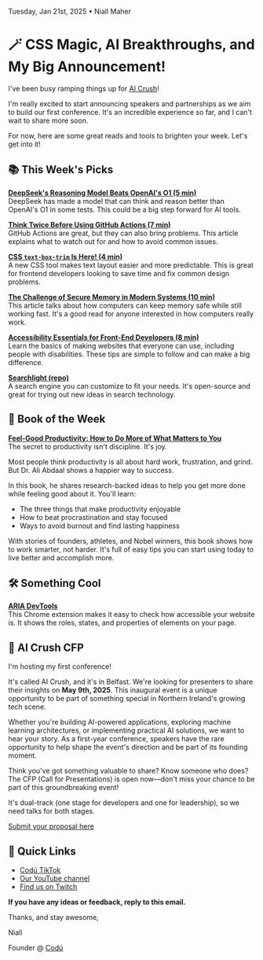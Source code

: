 Tuesday, Jan 21st, 2025 • Niall Maher

# 🪄 CSS Magic, AI Breakthroughs, and My Big Announcement!

I've been busy ramping things up for [AI Crush](https://www.crushconf.com/)!

I'm really excited to start announcing speakers and partnerships as we aim to build our first conference. It's an incredible experience so far, and I can't wait to share more soon.

For now, here are some great reads and tools to brighten your week. Let's get into it!

## 📚 This Week's Picks

**[DeepSeek's Reasoning Model Beats OpenAI's O1 (5 min)](https://techcrunch.com/2025/01/20/deepseek-claims-its-reasoning-model-beats-openais-o1-on-certain-benchmarks/)**  
DeepSeek has made a model that can think and reason better than OpenAI's O1 in some tests. This could be a big step forward for AI tools.

**[Think Twice Before Using GitHub Actions (7 min)](https://ninkovic.dev/blog/2025/think-twice-before-using-github-actions)**  
GitHub Actions are great, but they can also bring problems. This article explains what to watch out for and how to avoid common issues.

**[CSS `text-box-trim` Is Here! (4 min)](https://developer.chrome.com/blog/css-text-box-trim/)**  
A new CSS tool makes text layout easier and more predictable. This is great for frontend developers looking to save time and fix common design problems.

**[The Challenge of Secure Memory in Modern Systems (10 min)](https://lwn.net/Articles/1003780/)**  
This article talks about how computers can keep memory safe while still working fast. It's a good read for anyone interested in how computers really work.

**[Accessibility Essentials for Front-End Developers (8 min)](https://martijnhols.nl/blog/accessibility-essentials-every-front-end-developer-should-know/)**  
Learn the basics of making websites that everyone can use, including people with disabilities. These tips are simple to follow and can make a big difference.

**[Searchlight (repo)](https://github.com/ravelantunes/Searchlight)**  
A search engine you can customize to fit your needs. It's open-source and great for trying out new ideas in search technology.

## 📖 Book of the Week

**[Feel-Good Productivity: How to Do More of What Matters to You](https://amzn.to/4hnL2PA)**  
The secret to productivity isn't discipline. It's joy.

Most people think productivity is all about hard work, frustration, and grind. But Dr. Ali Abdaal shows a happier way to success.

In this book, he shares research-backed ideas to help you get more done while feeling good about it. You'll learn:

- The three things that make productivity enjoyable
- How to beat procrastination and stay focused
- Ways to avoid burnout and find lasting happiness

With stories of founders, athletes, and Nobel winners, this book shows how to work smarter, not harder. It's full of easy tips you can start using today to live better and accomplish more.

## 🛠️ Something Cool

**[ARIA DevTools](https://chromewebstore.google.com/detail/aria-devtools/dneemiigcbbgbdjlcdjjnianlikimpck)**  
This Chrome extension makes it easy to check how accessible your website is. It shows the roles, states, and properties of elements on your page.

## 🧠 AI Crush CFP

I'm hosting my first conference!

It's called AI Crush, and it's in Belfast. We're looking for presenters to share their insights on **May 9th, 2025**. This inaugural event is a unique opportunity to be part of something special in Northern Ireland's growing tech scene.

Whether you're building AI-powered applications, exploring machine learning architectures, or implementing practical AI solutions, we want to hear your story. As a first-year conference, speakers have the rare opportunity to help shape the event's direction and be part of its founding moment.

Think you've got something valuable to share? Know someone who does? The CFP (Call for Presentations) is open now—don't miss your chance to be part of this groundbreaking event!

It's dual-track (one stage for developers and one for leadership), so we need talks for both stages.

[Submit your proposal here](https://www.crushconf.com/cfp)

## 🔗 Quick Links

- [Codú TikTok](https://www.tiktok.com/@codu.co)
- [Our YouTube channel](https://www.youtube.com/@codu)
- [Find us on Twitch](https://www.twitch.tv/codudotco)

**If you have any ideas or feedback, reply to this email.**

Thanks, and stay awesome,

Niall

Founder @ [Codú](https://www.codu.co/?ref=newsletter)
